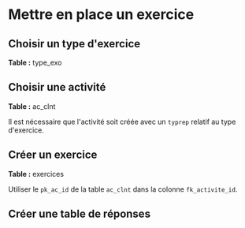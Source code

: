# Mettre en place un exercice

## Choisir un type d'exercice

**Table :** type_exo

## Choisir une activité

**Table :** ac_clnt

Il est nécessaire que l'activité soit créée avec un `typrep` relatif au type d'exercice.

## Créer un exercice

**Table :** exercices

Utiliser le `pk_ac_id` de la table `ac_clnt` dans la colonne `fk_activite_id`.

## Créer une table de réponses

